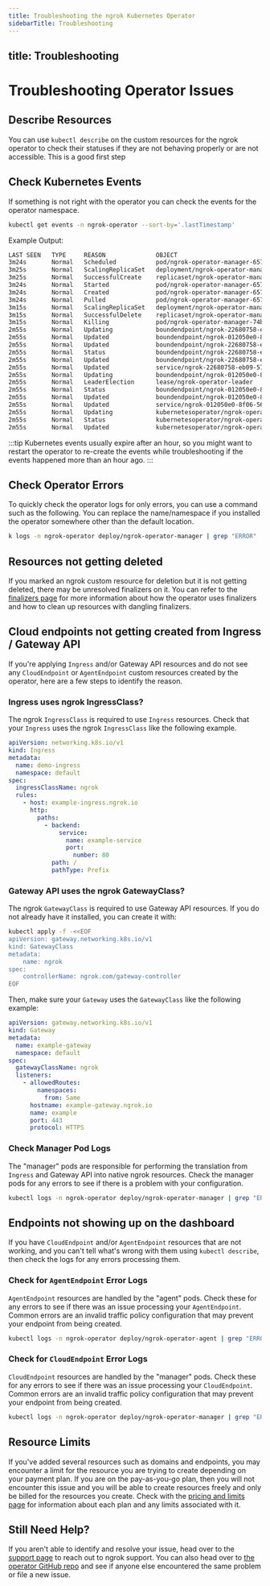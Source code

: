 ```yaml
---
title: Troubleshooting the ngrok Kubernetes Operator
sidebarTitle: Troubleshooting
---
```


title: Troubleshooting
---

# Troubleshooting Operator Issues

## Describe Resources

You can use `kubectl describe` on the custom resources for the ngrok operator to check their statuses if they are not behaving properly or are not accessible.
This is a good first step

## Check Kubernetes Events

If something is not right with the operator you can check the events for the operator namespace.

```bash
kubectl get events -n ngrok-operator --sort-by='.lastTimestamp'
```

Example Output:

```bash
LAST SEEN   TYPE     REASON              OBJECT                                                     MESSAGE
3m24s       Normal   Scheduled           pod/ngrok-operator-manager-657c5b69d7-f7vvg                Successfully assigned ngrok-operator/ngrok-operator-manager-657c5b69d7-f7vvg to k3d-ngrok-operator-server-0
3m25s       Normal   ScalingReplicaSet   deployment/ngrok-operator-manager                          Scaled up replica set ngrok-operator-manager-657c5b69d7 to 1
3m25s       Normal   SuccessfulCreate    replicaset/ngrok-operator-manager-657c5b69d7               Created pod: ngrok-operator-manager-657c5b69d7-f7vvg
3m24s       Normal   Started             pod/ngrok-operator-manager-657c5b69d7-f7vvg                Started container ngrok-operator
3m24s       Normal   Created             pod/ngrok-operator-manager-657c5b69d7-f7vvg                Created container ngrok-operator
3m24s       Normal   Pulled              pod/ngrok-operator-manager-657c5b69d7-f7vvg                Container image "docker.io/ngrok/ngrok-operator:0.15.0" already present on machine
3m15s       Normal   ScalingReplicaSet   deployment/ngrok-operator-manager                          Scaled down replica set ngrok-operator-manager-74b76d8f6d to 0 from 1
3m15s       Normal   SuccessfulDelete    replicaset/ngrok-operator-manager-74b76d8f6d               Deleted pod: ngrok-operator-manager-74b76d8f6d-2679x
3m15s       Normal   Killing             pod/ngrok-operator-manager-74b76d8f6d-2679x                Stopping container ngrok-operator
2m55s       Normal   Updating            boundendpoint/ngrok-22680758-eb09-576e-a7ac-dc3728458dfc   Updating BoundEndpoint/ngrok-22680758-eb09-576e-a7ac-dc3728458dfc
2m55s       Normal   Updated             boundendpoint/ngrok-012050e0-8f06-560c-953e-c9d675d41305   Updated BoundEndpoint/ngrok-012050e0-8f06-560c-953e-c9d675d41305
2m55s       Normal   Updated             boundendpoint/ngrok-22680758-eb09-576e-a7ac-dc3728458dfc   Updated BoundEndpoint/ngrok-22680758-eb09-576e-a7ac-dc3728458dfc
2m55s       Normal   Status              boundendpoint/ngrok-22680758-eb09-576e-a7ac-dc3728458dfc   Successfully reconciled status
2m55s       Normal   Updated             boundendpoint/ngrok-22680758-eb09-576e-a7ac-dc3728458dfc   Updated Services
2m55s       Normal   Updated             service/ngrok-22680758-eb09-576e-a7ac-dc3728458dfc         Updated Upstream Service
2m55s       Normal   Updating            boundendpoint/ngrok-012050e0-8f06-560c-953e-c9d675d41305   Updating BoundEndpoint/ngrok-012050e0-8f06-560c-953e-c9d675d41305
2m55s       Normal   LeaderElection      lease/ngrok-operator-leader                                ngrok-operator-manager-657c5b69d7-f7vvg_72fb437b-38ad-444c-a9d8-d37349f2f677 became leader
2m55s       Normal   Status              boundendpoint/ngrok-012050e0-8f06-560c-953e-c9d675d41305   Successfully reconciled status
2m55s       Normal   Updated             boundendpoint/ngrok-012050e0-8f06-560c-953e-c9d675d41305   Updated Services
2m55s       Normal   Updated             service/ngrok-012050e0-8f06-560c-953e-c9d675d41305         Updated Upstream Service
2m55s       Normal   Updating            kubernetesoperator/ngrok-operator                          Updating KubernetesOperator/ngrok-operator
2m55s       Normal   Status              kubernetesoperator/ngrok-operator                          Successfully reconciled status
2m55s       Normal   Updated             kubernetesoperator/ngrok-operator                          Updated KubernetesOperator/ngrok-operator
```

:::tip
Kubernetes events usually expire after an hour, so you might want to restart the operator to re-create the events while troubleshooting if the events happened more than an hour ago.
:::

## Check Operator Errors

To quickly check the operator logs for only errors, you can use a command such as the following.
You can replace the name/namespace if you installed the operator somewhere other than the default location.

```bash
k logs -n ngrok-operator deploy/ngrok-operator-manager | grep "ERROR"
```

## Resources not getting deleted

If you marked an ngrok custom resource for deletion but it is not getting deleted, there may be unresolved finalizers on it.
You can refer to the [finalizers page](/k8s/guides/finalizers) for more information about how the operator uses finalizers and how to clean up resources with dangling finalizers.

## Cloud endpoints not getting created from Ingress / Gateway API

If you're applying `Ingress` and/or Gateway API resources and do not see any `CloudEndpoint` or `AgentEndpoint` custom resources created by the operator, here are a few steps to identify the reason.

### Ingress uses ngrok IngressClass?

The ngrok `IngressClass` is required to use `Ingress` resources. Check that your `Ingress` uses the ngrok `IngressClass` like the following example.

```yaml
apiVersion: networking.k8s.io/v1
kind: Ingress
metadata:
  name: demo-ingress
  namespace: default
spec:
  ingressClassName: ngrok
  rules:
    - host: example-ingress.ngrok.io
      http:
        paths:
          - backend:
              service:
                name: example-service
                port:
                  number: 80
            path: /
            pathType: Prefix
```

### Gateway API uses the ngrok GatewayClass?

The ngrok `GatewayClass` is required to use Gateway API resources. If you do not already have it installed, you can create it with:

```bash
kubectl apply -f -<<EOF
apiVersion: gateway.networking.k8s.io/v1
kind: GatewayClass
metadata:
	name: ngrok
spec:
	controllerName: ngrok.com/gateway-controller
EOF
```

Then, make sure your `Gateway` uses the `GatewayClass` like the following example:

```yaml
apiVersion: gateway.networking.k8s.io/v1
kind: Gateway
metadata:
  name: example-gateway
  namespace: default
spec:
  gatewayClassName: ngrok
  listeners:
    - allowedRoutes:
        namespaces:
          from: Same
      hostname: example-gateway.ngrok.io
      name: example
      port: 443
      protocol: HTTPS
```

### Check Manager Pod Logs

The "manager" pods are responsible for performing the translation from `Ingress` and Gateway API into native ngrok resources.
Check the manager pods for any errors to see if there is a problem with your configuration.

```bash
kubectl logs -n ngrok-operator deploy/ngrok-operator-manager | grep "ERROR"
```

## Endpoints not showing up on the dashboard

If you have `CloudEndpoint` and/or `AgentEndpoint` resources that are not working, and you can't tell what's wrong with them using `kubectl describe`, then check the logs for any errors processing them.

### Check for `AgentEndpoint` Error Logs

`AgentEndpoint` resources are handled by the "agent" pods. Check these for any errors to see if there was an issue processing your `AgentEndpoint`.
Common errors are an invalid traffic policy configuration that may prevent your endpoint from being created.

```bash
kubectl logs -n ngrok-operator deploy/ngrok-operator-agent | grep "ERROR"
```

### Check for `CloudEndpoint` Error Logs

`CloudEndpoint` resources are handled by the "manager" pods. Check these for any errors to see if there was an issue processing your `CloudEndpoint`.
Common errors are an invalid traffic policy configuration that may prevent your endpoint from being created.

```bash
kubectl logs -n ngrok-operator deploy/ngrok-operator-manager | grep "ERROR"
```

## Resource Limits

If you've added several resources such as domains and endpoints, you may encounter a limit for the resource you are trying to create depending on your payment plan.
If you are on the pay-as-you-go plan, then you will not encounter this issue and you will be able to create resources freely and only be billed for the resources you create.
Check with the [pricing and limits page](/pricing-limits/) for information about each plan and any limits associated with it.

## Still Need Help?

If you aren't able to identify and resolve your issue, head over to the [support page](https://ngrok.com/support) to reach out to ngrok support.
You can also head over to [the operator GitHub repo](https://github.com/ngrok/ngrok-operator) and see if anyone else encountered the same problem or file a new issue.
